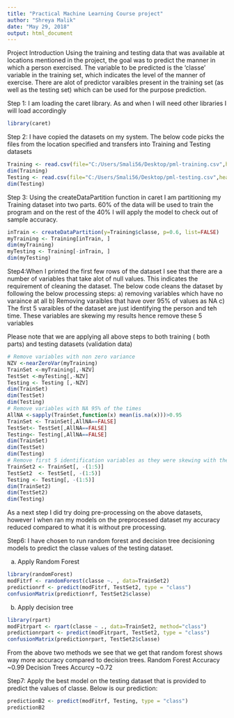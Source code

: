 ---
title: "Practical Machine Learning Course project"
author: "Shreya Malik"
date: "May 29, 2018"
output: html_document
---

Project Introduction
Using the training and testing data that was available at locations mentioned in the project, the goal was to predict the manner in which a person exercised. The variable to be predicted is the 'classe' variable in the training set, which indicates the level of the manner of exercise. There are alot of predictor varaibles present in the training set (as well as the testing set) which can be used for the purpose prediction.


Step 1: I am loading the caret library. As and when I will need other libraries I will load accordingly

```{r}
library(caret)
```

Step 2: I have copied the datasets on my system. The below code picks the files from the location specified and transfers into Training and Testing datasets

```{r}
Training <- read.csv(file="C:/Users/Smali56/Desktop/pml-training.csv",header=TRUE,sep=",")
dim(Training)
Testing <- read.csv(file="C:/Users/Smali56/Desktop/pml-testing.csv",header=TRUE,sep=",")
dim(Testing)
```

Step 3: Using the createDataPartition function in caret I am partitioning my Training dataset into two parts. 60% of the data will be used to train the program and on the rest of the 40% I will apply the model to check out of sample accuracy.

```{r}
inTrain <- createDataPartition(y=Training$classe, p=0.6, list=FALSE)
myTraining <- Training[inTrain, ]
dim(myTraining)
myTesting <- Training[-inTrain, ]
dim(myTesting)
```

Step4:When I printed the first few rows of the dataset I see that there are a number of variables that take alot of null values. This indicates the requirement of cleaning the dataset. 
The below code cleans the dataset by following the below processing steps:
a) removing variables which have no varaince at all
b) Removing varaibles that have over 95% of values as NA
c) The first 5 varaibles of the dataset are just identifying the person and teh time. These variables are skewing my results hence remove these 5 variables

Please note that we are applying all above steps to both training ( both parts) and testing datasets (validation data) 

```{r}
# Remove variables with non zero variance
NZV <-nearZeroVar(myTraining)
TrainSet <-myTraining[,-NZV]
TestSet <-myTesting[,-NZV]
Testing <- Testing [,-NZV]
dim(TrainSet)
dim(TestSet)
dim(Testing)
# Remove variables with NA 95% of the times
AllNA <-sapply(TrainSet,function(x) mean(is.na(x)))>0.95
TrainSet <- TrainSet[,AllNA==FALSE]
TestSet<- TestSet[,AllNA==FALSE]
Testing<- Testing[,AllNA==FALSE]
dim(TrainSet)
dim(TestSet)
dim(Testing)
# Remove first 5 identification variables as they were skewing with the results
TrainSet2 <- TrainSet[, -(1:5)]
TestSet2  <- TestSet[, -(1:5)]
Testing <- Testing[, -(1:5)]
dim(TrainSet2)
dim(TestSet2)
dim(Testing)

```


As a next step I did try doing pre-processing on the above datasets, however I when ran my models on the preprocessed dataset my accuracy reduced compared to what it is without pre processing.

Step6: I have chosen to run random forest and decision tree decisioning models to predict the classe values of the testing dataset.

a) Apply Random Forest

```{r}
library(randomForest)
modFitrf <- randomForest(classe ~. , data=TrainSet2)
predictionrf <- predict(modFitrf, TestSet2, type = "class")
confusionMatrix(predictionrf, TestSet2$classe)
```


b) Apply decision tree

```{r}
library(rpart)
modFitrpart <- rpart(classe ~ ., data=TrainSet2, method="class")
predictionrpart <- predict(modFitrpart, TestSet2, type = "class")
confusionMatrix(predictionrpart, TestSet2$classe)
```


From the above two methods we see that we get that random forest shows way more accuracy compared to decision trees.
Random Forest Accuracy ~0.99
Decision Trees Accurcy ~0.72

Step7: Apply the best model on the testing dataset that is provided to predict the values of classe.
Below is our prediction:

```{r}
predictionB2 <- predict(modFitrf, Testing, type = "class")
predictionB2
```

